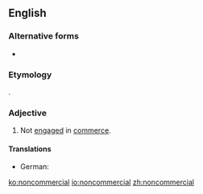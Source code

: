 ==English==

===Alternative forms===
* {{l|en|non-commercial}}

===Etymology===
{{prefix|non|commercial|lang=en}}.

===Adjective===
{{en-adj|-}}

# Not [[engage]]d in [[commerce]].
#: {{usex|a '''noncommercial''' organization|lang=en}}

====Translations====
{{trans-top|not engaged in commerce}}
* German: {{t|de|unkommerziell}}
{{trans-mid}}
{{trans-bottom}}

[[ko:noncommercial]]
[[io:noncommercial]]
[[zh:noncommercial]]